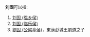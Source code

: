 '''刘固'''可以指:
#[[刘固_(缊乡侯)|刘固 (缊乡侯)]]
#[[刘固_(临乐侯)|刘固 (临乐侯)]]
# [[劉固_(公梁亭侯)|劉固 (公梁亭侯)]]，東漢彭城王劉道之子

{{消歧义|G固|Cat=二字刘姓人名消歧义}}